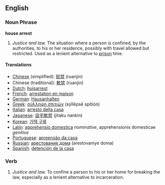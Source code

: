 {{Wikipedia}}
==English==

===Noun Phrase===
'''house arrest'''

#''Justice and law.'' The situation where a person is confined, by the authorities, to his or her residence, possibly with travel allowed but restricted. Used as a lenient alternative to [[prison]] time.

====Translations====
*[[Chinese]] (simplified): [[软禁]] (ruanjin)
*Chinese (traditional): [[軟禁]] (ruanjin)
*[[Dutch]]: [[huisarrest]]
*[[French]]: [[arrestation en maison]]
*[[German]]: [[Hausanhalten]]
*[[Greek]]: [[σύλληψη σπιτιών]] (sýll&#275;ps&#275; spitión)
*[[Italian]]: [[arresto della casa]]
*[[Japanese]]: [[自宅軟禁]] (jitaku nankin)
*[[Korean]]: [[가택 구류]]
*[[Latin]]: [[apprehensio domestica]] ''nominative'', apprehensionis domesticae ''genitive''
*[[Portuguese]]: [[apreensão da casa]]
*[[Russian]]: [[арестование дома]] (arestovaniye doma)
*[[Spanish]]: [[detención de la casa]]

===Verb===
#''Justice and law.'' To confine a person to his or her home for breaking the law, especially as a lenient alternative to incarceration.